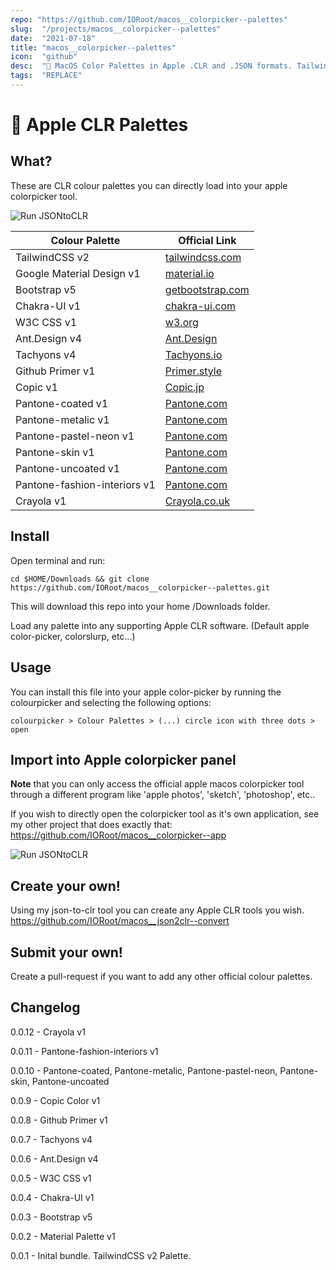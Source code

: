 ```yaml
---
repo: "https://github.com/IORoot/macos__colorpicker--palettes"
slug:  "/projects/macos__colorpicker--palettes"
date:  "2021-07-18"
title: "macos__colorpicker--palettes"
icon:  "github"
desc:  "🌈 MacOS Color Palettes in Apple .CLR and .JSON formats. TailwindCSS, MaterialDesign, Bootstrap, W3C, Primer to Copic, Pantone and Crayola."
tags:  "REPLACE"
---
```



# 🌈 Apple CLR Palettes

## What?

These are CLR colour palettes you can directly load into your apple colorpicker tool.

![Run JSONtoCLR](https://github.com/IORoot/macos__colorpicker--palettes/blob/497615f3405de477f3322fe77f0336acfff854b4/docs/collections.png?raw=true)

| Colour Palette     | Official Link                                                 |
| ------------------ | ------------------------------------------------------------ |
| TailwindCSS v2     | [tailwindcss.com](https://tailwindcss.com/docs/customizing-colors)              |
| Google Material Design v1 | [material.io](https://material.io/design/color/the-color-system.html#tools-for-picking-colors) |
| Bootstrap v5       | [getbootstrap.com](https://getbootstrap.com/docs/5.0/customize/color/)           |
| Chakra-UI v1       | [chakra-ui.com](https://chakra-ui.com/) |
| W3C CSS v1         | [w3.org](https://www.w3.org/wiki/CSS/Properties/color/keywords) |
| Ant.Design v4      | [Ant.Design](https://ant.design/docs/spec/colors) |
| Tachyons v4        | [Tachyons.io](https://tachyons.io/#principles) |
| Github Primer v1   | [Primer.style](https://primer.style/css/support/color-system) |
| Copic v1           | [Copic.jp](https://copic.jp/en/color/) |
| Pantone-coated v1  | [Pantone.com](https://www.pantone.com/uk/en/topic/swatches-chips-sheets) |
| Pantone-metalic v1  | [Pantone.com](https://www.pantone.com/uk/en/topic/swatches-chips-sheets) |
| Pantone-pastel-neon v1  | [Pantone.com](https://www.pantone.com/uk/en/topic/swatches-chips-sheets) |
| Pantone-skin v1  | [Pantone.com](https://www.pantone.com/uk/en/topic/swatches-chips-sheets) |
| Pantone-uncoated v1  | [Pantone.com](https://www.pantone.com/uk/en/topic/swatches-chips-sheets) |
| Pantone-fashion-interiors v1  | [Pantone.com](https://www.pantone.com/uk/en/topic/swatches-chips-sheets) |
| Crayola v1 | [Crayola.co.uk](http://www.crayola.co.uk/) |


## Install

Open terminal and run:
```
cd $HOME/Downloads && git clone https://github.com/IORoot/macos__colorpicker--palettes.git
```
This will download this repo into your home /Downloads folder.

Load any palette into any supporting Apple CLR software. (Default apple color-picker, colorslurp, etc...)


## Usage

You can install this file into your apple color-picker by running the colourpicker and selecting the following options:

```
colourpicker > Colour Palettes > (...) circle icon with three dots > open
```

## Import into Apple colorpicker panel

**Note** that you can only access the official apple macos colorpicker tool through a different program like 'apple photos', 'sketch', 'photoshop', etc..

If you wish to directly open the colorpicker tool as it's own application, see my other project that does exactly that:
https://github.com/IORoot/macos__colorpicker--app


![Run JSONtoCLR](https://github.com/IORoot/macos__colorpicker--palettes/blob/ee62f0dbd737b03c75aa43ea0fe0d8a00debf82c/docs/video_loadclr.gif?raw=true)

## Create your own!

Using my json-to-clr tool you can create any Apple CLR tools you wish. 
https://github.com/IORoot/macos__json2clr--convert

## Submit your own!
Create a pull-request if you want to add any other official colour palettes.


## Changelog

0.0.12 - Crayola v1

0.0.11 - Pantone-fashion-interiors v1

0.0.10 - Pantone-coated, Pantone-metalic, Pantone-pastel-neon, Pantone-skin, Pantone-uncoated

0.0.9 - Copic Color v1

0.0.8 - Github Primer v1

0.0.7 - Tachyons v4

0.0.6 - Ant.Design v4

0.0.5 - W3C CSS v1

0.0.4 - Chakra-UI v1

0.0.3 - Bootstrap v5

0.0.2 - Material Palette v1

0.0.1 - Inital bundle. TailwindCSS v2 Palette.
